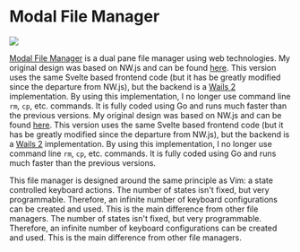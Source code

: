# Modal File Manager

<p style={{ "text-align": "center" }}>
  <img
    src={require("@site/static/img/showcase/modalfilemanager.png").default}
  />
  <br />
</p>

[Modal File Manager](https://github.com/raguay/ModalFileManager) is a dual pane file manager using web technologies. My original design was based on NW.js and can be found [here](https://github.com/raguay/ModalFileManager-NWjs). This version uses the same Svelte based frontend code (but it has be greatly modified since the departure from NW.js), but the backend is a [Wails 2](https://wails.io/) implementation. By using this implementation, I no longer use command line `rm`, `cp`, etc. commands. It is fully coded using Go and runs much faster than the previous versions. My original design was based on NW.js and can be found [here](https://github.com/raguay/ModalFileManager-NWjs). This version uses the same Svelte based frontend code (but it has be greatly modified since the departure from NW.js), but the backend is a [Wails 2](https://wails.io/) implementation. By using this implementation, I no longer use command line `rm`, `cp`, etc. commands. It is fully coded using Go and runs much faster than the previous versions.

This file manager is designed around the same principle as Vim: a state controlled keyboard actions. The number of states isn't fixed, but very programmable. Therefore, an infinite number of keyboard configurations can be created and used. This is the main difference from other file managers. The number of states isn't fixed, but very programmable. Therefore, an infinite number of keyboard configurations can be created and used. This is the main difference from other file managers.
